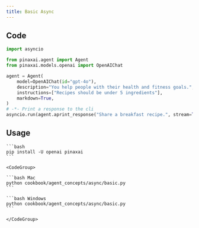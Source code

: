```yaml
---
title: Basic Async
---
```


## Code

```python cookbook/agent_concepts/async/basic.py
import asyncio

from pinaxai.agent import Agent
from pinaxai.models.openai import OpenAIChat

agent = Agent(
    model=OpenAIChat(id="gpt-4o"),
    description="You help people with their health and fitness goals.",
    instructions=["Recipes should be under 5 ingredients"],
    markdown=True,
)
# -*- Print a response to the cli
asyncio.run(agent.aprint_response("Share a breakfast recipe.", stream=True))
```

## Usage

<Steps>
  <Snippet file="create-venv-step.mdx" />

  <Step title="Install libraries">

    ```bash
    pip install -U openai pinaxai
    ```

  </Step>

  <Step title="Run Agent">

    <CodeGroup>

    ```bash Mac
    python cookbook/agent_concepts/async/basic.py
    ```

    ```bash Windows
    python cookbook/agent_concepts/async/basic.py
    ```

    </CodeGroup>

  </Step>

</Steps>
